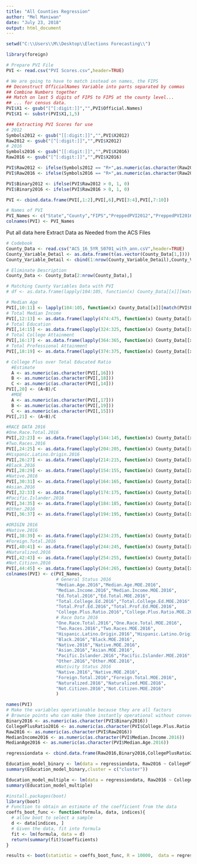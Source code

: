 ```yaml
---
title: "All Counties Regression"
author: "Mel Maniwan"
date: "July 23, 2018"
output: html_document
---
```


```r
setwd("C:\\Users\\M\\Desktop\\Elections Forecasting\\")

library(foreign)

# Prepare PVI File
PVI <- read.csv("PVI Scores.csv",header=TRUE)

# We are going to have to match instead on names, the FIPS
## Deconstruct OfficialNames Variable into parts separated by commas
## Combine Numbers together
## Match on last 5 digits of FIPS to FIPS at the county level...
## ... for census data.
PVI$X1 <- gsub("[^[:digit:]]","",PVI$Official.Names)
PVI$X1 <- substr(PVI$X1,1,5)

### Extracting PVI Scores for use
# 2012
Symbols2012 <- gsub("[[:digit:]]","",PVI$X2012)
Raw2012 <- gsub("[^[:digit:]]","",PVI$X2012)
# 2016
Symbols2016 <- gsub("[[:digit:]]","",PVI$X2016)
Raw2016 <- gsub("[^[:digit:]]","",PVI$X2016)

PVI$Raw2012 <- ifelse(Symbols2012 == "R+",as.numeric(as.character(Raw2012)),-1*as.numeric(as.character(Raw2012)))
PVI$Raw2016 <- ifelse(Symbols2016 == "R+",as.numeric(as.character(Raw2016)),-1*as.numeric(as.character(Raw2016)))

PVI$Binary2012 <- ifelse(PVI$Raw2012 > 0, 1, 0)
PVI$Binary2016 <- ifelse(PVI$Raw2016 > 0, 1, 0)

PVI <- cbind.data.frame(PVI[,1:2],PVI[,6],PVI[3:4],PVI[,7:10])

# Names of PVI 
PVI_Names <- c("State","County","FIPS","PreppedPVI2012","PreppedPVI2016","Raw2012","Raw2016","Binary2012","Binary2016")
colnames(PVI) <- PVI_Names
```


Put all data here
Extract Data as Needed from the ACS Files
```r
# Codebook
County_Data <- read.csv("ACS_16_5YR_S0701_with_ann.csV",header=TRUE)
County_Variable_Detail <- as.data.frame(t(as.vector(County_Data[1,])))
County_Variable_Detail <- cbind(1:nrow(County_Variable_Detail),County_Variable_Detail)

# Eliminate Description
County_Data <- County_Data[2:nrow(County_Data),]

# Matching County Variables Data with PVI
# df <- as.data.frame(lapply(104:105, function(x) County_Data[[x]][match(PVI$FIPS, County_Data$GEO.id2)]))

# Median Age
PVI[,10:11] <- lapply(104:105, function(x) County_Data[[x]][match(PVI$FIPS, County_Data$GEO.id2)])
# Total Median Income
PVI[,12:13] <- as.data.frame(lapply(474:475, function(x) County_Data[[x]][match(PVI$FIPS, County_Data$GEO.id2)]))
# Total Education
PVI[,14:15] <- as.data.frame(lapply(324:325, function(x) County_Data[[x]][match(PVI$FIPS, County_Data$GEO.id2)]))
# Total College Attainment
PVI[,16:17] <- as.data.frame(lapply(364:365, function(x) County_Data[[x]][match(PVI$FIPS, County_Data$GEO.id2)]))
# Total Professional Attainment
PVI[,18:19] <- as.data.frame(lapply(374:375, function(x) County_Data[[x]][match(PVI$FIPS, County_Data$GEO.id2)]))

# College Plus over Total Educated Ratio
  #Estimate
  A <- as.numeric(as.character(PVI[,16]))
  B <- as.numeric(as.character(PVI[,18]))
  C <- as.numeric(as.character(PVI[,14]))
PVI[,20] <- (A+B)/C
  #MOE
  A <- as.numeric(as.character(PVI[,17]))
  B <- as.numeric(as.character(PVI[,19]))
  C <- as.numeric(as.character(PVI[,15]))
PVI[,21] <- (A+B)/C 

#RACE DATA 2016
#One.Race.Total.2016
PVI[,22:23] <- as.data.frame(lapply(144:145, function(x) County_Data[[x]][match(PVI$FIPS, County_Data$GEO.id2)]))
#Two.Races.2016
PVI[,24:25] <- as.data.frame(lapply(204:205, function(x) County_Data[[x]][match(PVI$FIPS, County_Data$GEO.id2)]))
#Hispanic.Latino.Origin.2016
PVI[,26:27] <- as.data.frame(lapply(214:215, function(x) County_Data[[x]][match(PVI$FIPS, County_Data$GEO.id2)]))
#Black.2016
PVI[,28:29] <- as.data.frame(lapply(154:155, function(x) County_Data[[x]][match(PVI$FIPS, County_Data$GEO.id2)]))
#Native.2016
PVI[,30:31] <- as.data.frame(lapply(164:165, function(x) County_Data[[x]][match(PVI$FIPS, County_Data$GEO.id2)]))
#Asian.2016
PVI[,32:33] <- as.data.frame(lapply(174:175, function(x) County_Data[[x]][match(PVI$FIPS, County_Data$GEO.id2)]))
#Pacific.Islander.2016
PVI[,34:35] <- as.data.frame(lapply(184:185, function(x) County_Data[[x]][match(PVI$FIPS, County_Data$GEO.id2)]))
#Other.2016
PVI[,36:37] <- as.data.frame(lapply(194:195, function(x) County_Data[[x]][match(PVI$FIPS, County_Data$GEO.id2)]))

#ORIGIN 2016
#Native.2016
PVI[,38:39] <- as.data.frame(lapply(234:235, function(x) County_Data[[x]][match(PVI$FIPS, County_Data$GEO.id2)]))
#Foreign.Total.2016
PVI[,40:41] <- as.data.frame(lapply(244:245, function(x) County_Data[[x]][match(PVI$FIPS, County_Data$GEO.id2)]))
#Naturalized.2016
PVI[,42:43] <- as.data.frame(lapply(254:255, function(x) County_Data[[x]][match(PVI$FIPS, County_Data$GEO.id2)]))
#Not.Citizen.2016
PVI[,44:45] <- as.data.frame(lapply(264:265, function(x) County_Data[[x]][match(PVI$FIPS, County_Data$GEO.id2)]))
colnames(PVI) <- c(PVI_Names,
                   # General Status 2016
                   "Median.Age.2016","Median.Age.MOE.2016", 
                   "Median.Income.2016","Median.Income.MOE.2016",
                   "Ed.Total.2016","Ed.Total.MOE.2016",
                   "Total.College.Ed.2016","Total.College.Ed.MOE.2016",
                   "Total.Prof.Ed.2016","Total.Prof.Ed.MOE.2016",
                   "College.Plus.Ratio.2016","College.Plus.Ratio.MOE.2016",
                   # Race Data 2016
                   "One.Race.Total.2016","One.Race.Total.MOE.2016", 
                   "Two.Races.2016","Two.Races.MOE.2016",
                   "Hispanic.Latino.Origin.2016","Hispanic.Latino.Origin.MOE.2016",
                   "Black.2016","Black.MOE.2016",
                   "Native.2016","Native.MOE.2016",
                   "Asian.2016","Asian.MOE.2016",
                   "Pacific.Islander.2016","Pacific.Islander.MOE.2016",
                   "Other.2016","Other.MOE.2016",
                   #Nativity Status 2016
                   "Native.2016","Native.MOE.2016",
                   "Foreign.Total.2016","Foreign.Total.MOE.2016",
                   "Naturalized.2016","Naturalized.MOE.2016",
                   "Not.Citizen.2016","Not.Citizen.MOE.2016"
                   )

```


```R
names(PVI)
# Make the variables operationable because they are all factors
# Brownie points who can make them instantly operational without conversion.
Binary2016 <- as.numeric(as.character(PVI$Binary2016))
CollegePlusRatio2016 <- as.numeric(as.character(PVI$College.Plus.Ratio.2016))
Raw2016 <- as.numeric(as.character(PVI$Raw2016))
MedianIncome2016 <- as.numeric(as.character(PVI$Median.Income.2016))
MedianAge2016 <- as.numeric(as.character(PVI$Median.Age.2016))

regressiondata <- cbind.data.frame(Raw2016,Binary2016,CollegePlusRatio2016,MedianIncome2016,MedianAge2016)

Education_model_binary <- lm(data = regressiondata, Raw2016 ~ CollegePlusRatio2016)
summary(Education_model_binary,cluster = c("cluster"))

Education_model_multiple <- lm(data = regressiondata, Raw2016 ~ CollegePlusRatio2016 + MedianIncome2016 + MedianAge2016)
summary(Education_model_multiple)
```

```R
#install.packages(boot)
library(boot)
# Function to obtain an estimate of the coefficient from the data
coeffs_boot_func <- function(formula, data, indices){
  # allow boot to select a sample
  d <- data[indices, ]
  # Given the data, fit into formula
  fit <- lm(formula, data = d)
  return(summary(fit)$coefficients)
}

results <- boot(statistic = coeffs_boot_func, R = 10000,  data = regressiondata, formula = Raw2016 ~ CollegePlusRatio2016 + MedianIncome2016 + MedianAge2016)

```
